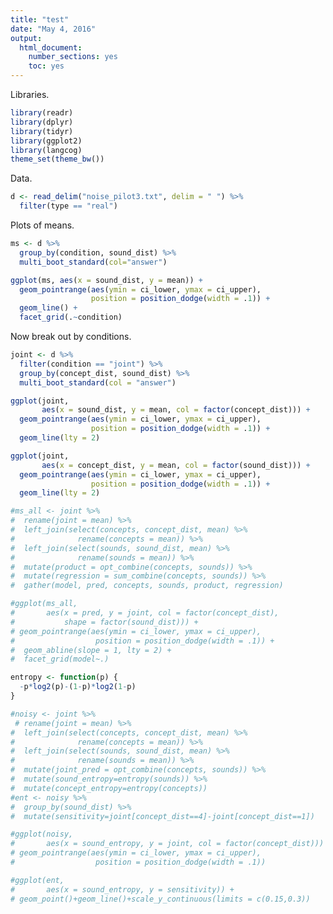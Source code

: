 ```yaml
---
title: "test"
date: "May 4, 2016"
output:
  html_document:
    number_sections: yes
    toc: yes
---
```


Libraries.

```r
library(readr)
library(dplyr)
library(tidyr)
library(ggplot2)
library(langcog)
theme_set(theme_bw())
```

Data. 

```r
d <- read_delim("noise_pilot3.txt", delim = " ") %>%
  filter(type == "real")
```


Plots of means. 

```r
ms <- d %>%
  group_by(condition, sound_dist) %>%
  multi_boot_standard(col="answer")

ggplot(ms, aes(x = sound_dist, y = mean)) + 
  geom_pointrange(aes(ymin = ci_lower, ymax = ci_upper), 
                  position = position_dodge(width = .1)) + 
  geom_line() + 
  facet_grid(.~condition)
```


Now break out by conditions. 

```r

joint <- d %>%
  filter(condition == "joint") %>%
  group_by(concept_dist, sound_dist) %>%
  multi_boot_standard(col = "answer")

ggplot(joint, 
       aes(x = sound_dist, y = mean, col = factor(concept_dist))) + 
  geom_pointrange(aes(ymin = ci_lower, ymax = ci_upper), 
                  position = position_dodge(width = .1)) + 
  geom_line(lty = 2) 

ggplot(joint, 
       aes(x = concept_dist, y = mean, col = factor(sound_dist))) + 
  geom_pointrange(aes(ymin = ci_lower, ymax = ci_upper), 
                  position = position_dodge(width = .1)) + 
  geom_line(lty = 2) 

```

```r


#ms_all <- joint %>% 
#  rename(joint = mean) %>%
#  left_join(select(concepts, concept_dist, mean) %>% 
#              rename(concepts = mean)) %>%
#  left_join(select(sounds, sound_dist, mean) %>% 
#              rename(sounds = mean)) %>%
#  mutate(product = opt_combine(concepts, sounds)) %>%
#  mutate(regression = sum_combine(concepts, sounds)) %>%
#  gather(model, pred, concepts, sounds, product, regression)

#ggplot(ms_all, 
#       aes(x = pred, y = joint, col = factor(concept_dist), 
#           shape = factor(sound_dist))) +
# geom_pointrange(aes(ymin = ci_lower, ymax = ci_upper), 
#                  position = position_dodge(width = .1)) + 
#  geom_abline(slope = 1, lty = 2) + 
#  facet_grid(model~.)

```

```r
entropy <- function(p) {
  -p*log2(p)-(1-p)*log2(1-p)
}

#noisy <- joint %>% 
 # rename(joint = mean) %>%
#  left_join(select(concepts, concept_dist, mean) %>% 
#              rename(concepts = mean)) %>%
#  left_join(select(sounds, sound_dist, mean) %>% 
#              rename(sounds = mean)) %>%
#  mutate(joint_pred = opt_combine(concepts, sounds)) %>%
#  mutate(sound_entropy=entropy(sounds)) %>%
#  mutate(concept_entropy=entropy(concepts))
#ent <- noisy %>%
#  group_by(sound_dist) %>%
#  mutate(sensitivity=joint[concept_dist==4]-joint[concept_dist==1])

#ggplot(noisy,
#       aes(x = sound_entropy, y = joint, col = factor(concept_dist))) +
# geom_pointrange(aes(ymin = ci_lower, ymax = ci_upper), 
#                  position = position_dodge(width = .1)) 

#ggplot(ent,
#       aes(x = sound_entropy, y = sensitivity)) +
# geom_point()+geom_line()+scale_y_continuous(limits = c(0.15,0.3))



```